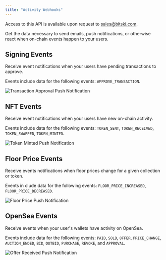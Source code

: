 ```yaml
---
title: "Activity Webhooks"
---
```


<Note>Access to this API is available upon request to sales@bitski.com.</Note>

Get the data necessary to send emails, push notifications, or otherwise react
when on-chain events happen to your users.

## Signing Events

Receive event notifications when your users have pending transactions to approve.

Events include data for the following events: `APPROVE_TRANSACTION`.

![Transaction Approval Push Notification](/assets/images/signing-request-448842d19a213bc85e8d620b8de72b35.png)

## NFT Events

Receive event notifications when your users have new on-chain activity.

Events include data for the following events: `TOKEN_SENT`, `TOKEN_RECEIVED`,
`TOKEN_SWAPPED`, `TOKEN_MINTED`.

![Token Minted Push Notification](/assets/images/token-minted-ed3bf7101c5b855bb0eb423d35797c45.png)

## Floor Price Events

Receive events notifications when floor prices change for a given collection or token.

Events in clude data for the following events: `FLOOR_PRICE_INCREASED`,
`FLOOR_PRICE_DECREASED`.

![Floor Price Push Notification](/assets/images/floor-price-notification-2b8ff32238aad14c31761a6976b0f437.png)

## OpenSea Events

Receive events when your user's wallets have activity on OpenSea.

Events include data for the following events: `PAID`, `SOLD`, `OFFER`,
`PRICE_CHANGE`, `AUCTION_ENDED`, `BID`, `OUTBID`, `PURCHASE`, `REVOKE`, and
`APPROVAL`.

![Offer Received Push Notification](/assets/images/offer-received-push-5a63dd578e5b6ff65c127fc2ce941962.png)
